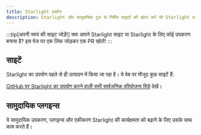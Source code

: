 ```yaml
---
title: Starlight प्रदर्शन
description: Starlight और सामुदायिक टूल से निर्मित साइटों की खोज करें जो Starlight का विस्तार करते हैं!
---
```


:::tip[अपनी स्वयं की साइट जोड़ें!]
क्या आपने Starlight साइट या Starlight के लिए कोई उपकरण बनाया है?
इस पेज पर एक लिंक जोड़कर एक PR खोलें!
:::

## साइटें


Starlight का उपयोग पहले से ही उत्पादन में किया जा रहा है। ये वेब पर मौजूद कुछ साइटें हैं:

<ShowcaseSites />

[GitHub पर Starlight का उपयोग करने वाली सभी सार्वजनिक परियोजना रिपो](https://github.com/withastro/starlight/network/dependents) देखें।

## सामुदायिक प्लगइन्स


ये सामुदायिक उपकरण, प्लगइन्स और एकीकरण Starlight की कार्यक्षमता को बढ़ाने के लिए उसके साथ काम करते हैं।

<CardGrid>
	<LinkCard
		href="https://www.feelback.dev/blog/new-astro-starlight-integration/"
		title="FeelBack"
		description="अपने दस्तावेज़ पृष्ठों पर एक उपयोगकर्ता प्रतिक्रिया प्रणाली जोड़ें।"
	/>
	<LinkCard
		href="https://github.com/HiDeoo/starlight-links-validator"
		title="starlight-links-validator"
		description="अपने Starlight पृष्ठों में टूटे हुए लिंक की जाँच करें।"
	/>
	<LinkCard
		href="https://github.com/HiDeoo/starlight-typedoc"
		title="starlight-typedoc"
		description="TypeDoc का उपयोग करके Typescript से Starlight पेज जेनरेट करें।"
	/>
	<LinkCard
		href="https://github.com/HiDeoo/starlight-openapi"
		title="starlight-openapi"
		description="OpenAPI/Swagger विनिर्देशों से दस्तावेज़ीकरण पेज बनाएं।"
	/>
</CardGrid>
